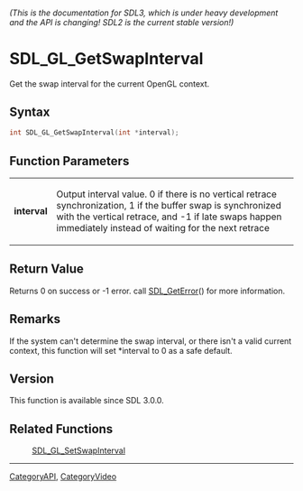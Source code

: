 ====== (This is the documentation for SDL3, which is under heavy development and the API is changing! SDL2 is the current stable version!) ======
= SDL_GL_GetSwapInterval =

Get the swap interval for the current OpenGL context.

== Syntax ==

<syntaxhighlight lang='c'>
int SDL_GL_GetSwapInterval(int *interval);
</syntaxhighlight>

== Function Parameters ==

{|
|'''interval'''
|Output interval value. 0 if there is no vertical retrace synchronization, 1 if the buffer swap is synchronized with the vertical retrace, and -1 if late swaps happen immediately instead of waiting for the next retrace
|}

== Return Value ==

Returns 0 on success or -1 error. call [[SDL_GetError]]() for more
information.

== Remarks ==

If the system can't determine the swap interval, or there isn't a valid
current context, this function will set *interval to 0 as a safe default.

== Version ==

This function is available since SDL 3.0.0.

== Related Functions ==

:[[SDL_GL_SetSwapInterval]]

----
[[CategoryAPI]], [[CategoryVideo]]



